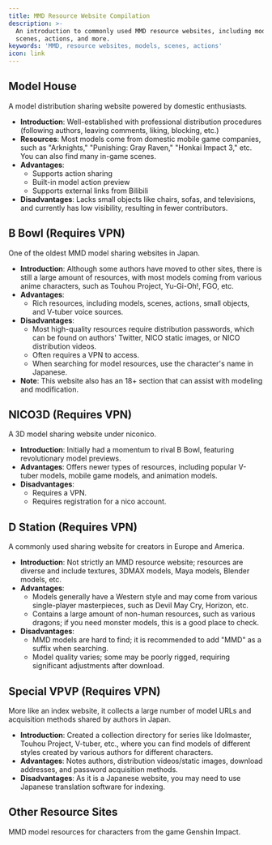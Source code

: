 ```yaml
---
title: MMD Resource Website Compilation
description: >-
  An introduction to commonly used MMD resource websites, including models,
  scenes, actions, and more.
keywords: 'MMD, resource websites, models, scenes, actions'
icon: link
---
```


## Model House

<Card title="Model House" icon="house" href="https://www.aplaybox.com/">
  A model distribution sharing website powered by domestic enthusiasts.
</Card>

- **Introduction**: Well-established with professional distribution procedures (following authors, leaving comments, liking, blocking, etc.)
- **Resources**: Most models come from domestic mobile game companies, such as "Arknights," "Punishing: Gray Raven," "Honkai Impact 3," etc. You can also find many in-game scenes.
- **Advantages**:
  - Supports action sharing
  - Built-in model action preview
  - Supports external links from Bilibili
- **Disadvantages**: Lacks small objects like chairs, sofas, and televisions, and currently has low visibility, resulting in fewer contributors.

## B Bowl (Requires VPN)

<Card title="B Bowl" icon="bowl-food" href="https://bowlroll.net/file/index">
  One of the oldest MMD model sharing websites in Japan.
</Card>

- **Introduction**: Although some authors have moved to other sites, there is still a large amount of resources, with most models coming from various anime characters, such as Touhou Project, Yu-Gi-Oh!, FGO, etc.
- **Advantages**:
  - Rich resources, including models, scenes, actions, small objects, and V-tuber voice sources.
- **Disadvantages**:
  - Most high-quality resources require distribution passwords, which can be found on authors' Twitter, NICO static images, or NICO distribution videos.
  - Often requires a VPN to access.
  - When searching for model resources, use the character's name in Japanese.
- **Note**: This website also has an 18+ section that can assist with modeling and modification.

## NICO3D (Requires VPN)

<Card title="NICO3D" icon="n" href="https://3d.nicovideo.jp/?header">
  A 3D model sharing website under niconico.
</Card>

- **Introduction**: Initially had a momentum to rival B Bowl, featuring revolutionary model previews.
- **Advantages**: Offers newer types of resources, including popular V-tuber models, mobile game models, and animation models.
- **Disadvantages**:
  - Requires a VPN.
  - Requires registration for a nico account.

## D Station (Requires VPN)

<Card title="DeviantArt" icon="d" href="https://www.deviantart.com/">
  A commonly used sharing website for creators in Europe and America.
</Card>

- **Introduction**: Not strictly an MMD resource website; resources are diverse and include textures, 3DMAX models, Maya models, Blender models, etc.
- **Advantages**:
  - Models generally have a Western style and may come from various single-player masterpieces, such as Devil May Cry, Horizon, etc.
  - Contains a large amount of non-human resources, such as various dragons; if you need monster models, this is a good place to check.
- **Disadvantages**:
  - MMD models are hard to find; it is recommended to add "MMD" as a suffix when searching.
  - Model quality varies; some may be poorly rigged, requiring significant adjustments after download.

## Special VPVP (Requires VPN)

<Card title="VPVP Wiki" icon="v" href="https://w.atwiki.jp/vpvpwiki/pages/13.html">
  More like an index website, it collects a large number of model URLs and acquisition methods shared by authors in Japan.
</Card>

- **Introduction**: Created a collection directory for series like Idolmaster, Touhou Project, V-tuber, etc., where you can find models of different styles created by various authors for different characters.
- **Advantages**: Notes authors, distribution videos/static images, download addresses, and password acquisition methods.
- **Disadvantages**: As it is a Japanese website, you may need to use Japanese translation software for indexing.

## Other Resource Sites

<Card title="Genshin Impact Models" icon="gamepad" href="https://www.hoyolab.com/article/118389">
  MMD model resources for characters from the game Genshin Impact.
</Card>

